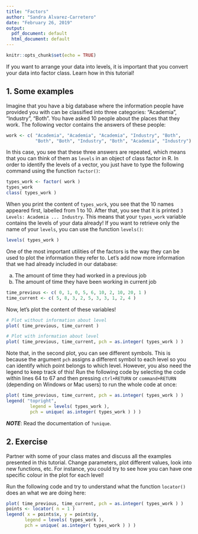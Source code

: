 ```yaml
---
title: "Factors"
author: "Sandra Alvarez-Carretero"
date: "February 26, 2019"
output:
  pdf_document: default
  html_document: default
---
```


```r
knitr::opts_chunk$set(echo = TRUE)
```

If you want to arrange your data into levels, it is important that you convert your data into factor class. Learn how in this tutorial!

## 1. Some examples

Imagine that you have a big database where the information people have provided you with can be classified into three categories: "Academia", "Industry", "Both". You have asked 10 people about the places that they work. The following vector contains the answers of these people:

```r
work <- c( "Academia", "Academia", "Academia", "Industry", "Both",
           "Both", "Both", "Industry", "Both", "Academia", "Industry")
```

In this case, you see that these three answers are repeated, which means that you can think of them as `levels` in an object of class factor in R. In order to identify the levels of a vector, you just have to type the following command using the function `factor()`:

```r
types_work <- factor( work )
types_work
class( types_work )
```

When you print the content of `types_work`, you see that the 10 names appeared first, labelled from 1 to 10. After that, you see that it is printed `3 Levels: Academia ... Industry`. This means that your `types_work` variable contains the levels of your data already!
If you want to retrieve only the name of your `levels`, you can use the function `levels()`:
```r
levels( types_work )
```

One of the most important utilities of the factors is the way they can be used to plot the information they refer to. Let's add now more information that we had already included in our database:   

   a) The amount of time they had worked in a previous job   
   b) The amount of time they have been working in current job   

```r
time_previous <- c( 0, 1, 0, 5, 6, 10, 2, 10, 20, 1 )
time_current <- c( 5, 8, 3, 2, 5, 3, 3, 1, 2, 4 )
```

Now, let's plot the content of these variables!

```r
# Plot without information about level
plot( time_previous, time_current )

# Plot with information about level
plot( time_previous, time_current, pch = as.integer( types_work ) )

```

Note that, in the second plot, you can see different symbols. This is because the argument `pch` assigns a different symbol to each level so you can identify which point belongs to which level. However, you also need the legend to keep track of this! 
Run the following code by selecting the code within lines 64 to 67 and then pressing `ctrl+RETURN` or `command+RETURN` (depending on Windows or Mac users) to run the whole code at once:

```R
plot( time_previous, time_current, pch = as.integer( types_work ) )
legend( "topright",
         legend = levels( types_work ),
         pch = unique( as.integer( types_work ) ) )
```

***NOTE***: Read the documentation of `?unique`.

## 2. Exercise
Partner with some of your class mates and discuss all the examples presented in this tutorial. Change parameters, plot different values, look into new functions, etc. For instance, you could try to see how you can have one specific colour in the plot for each level!

Run the following code and try to understand what the function `locator()` does an what we are doing here: 
```R
plot( time_previous, time_current, pch = as.integer( types_work ) )
points <- locator( n = 1 )
legend( x = points$x, y = points$y,
       legend = levels( types_work ),
       pch = unique( as.integer( types_work ) ) )
```


